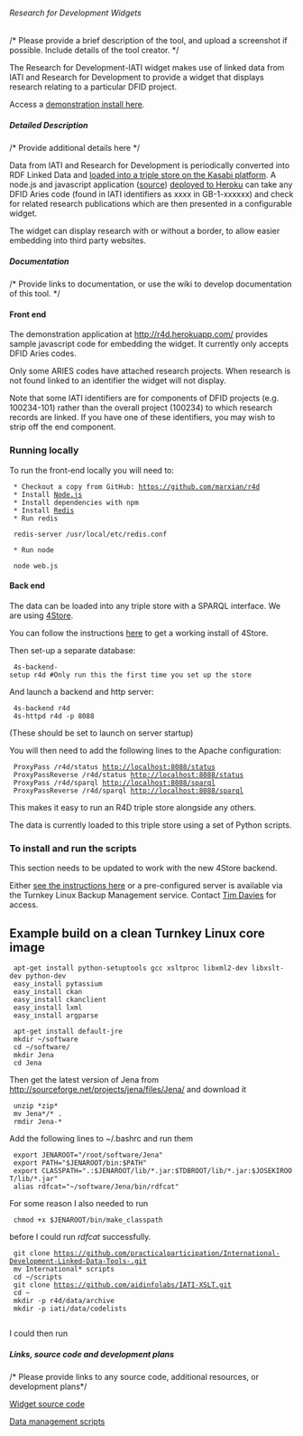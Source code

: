 ====== Research for Development Widgets ======
/* Please provide a brief description of the tool, and upload a screenshot if possible. Include details of the tool creator. */

The Research for Development-IATI widget makes use of linked data from IATI and Research for Development to provide a widget that displays research relating to a particular DFID project. 

Access a [[http://r4d.herokuapp.com/|demonstration install here]].

===== Detailed Description =====
/* Provide additional details here */

Data from IATI and Research for Development is periodically converted into RDF Linked Data and [[kasabi.com/dataset/r4d-aid-data|loaded into a triple store on the Kasabi platform]]. A node.js and javascript application ([[https://github.com/marxian/r4d|source]]) [[http://r4d.herokuapp.com/|deployed to Heroku]] can take any DFID Aries code (found in IATI identifiers as xxxx in GB-1-xxxxxx) and check for related research publications which are then presented in a configurable widget.

The widget can display research with or without a border, to allow easier embedding into third party websites. 

===== Documentation =====
/* Provide links to documentation, or use the wiki to develop documentation of this tool. */

==== Front end ====

The demonstration application at [[http://r4d.herokuapp.com/]] provides sample javascript code for embedding the widget. It currently only accepts DFID Aries codes.

Only some ARIES codes have attached research projects. When research is not found linked to an identifier the widget will not display. 

Note that some IATI identifiers are for components of DFID projects (e.g. 100234-101) rather than the overall project (100234) to which research records are linked. If you have one of these identifiers, you may wish to strip off the end component. 

=== Running locally ===

To run the front-end locally you will need to:

  * Checkout a copy from GitHub: [[https://github.com/marxian/r4d]]
  * Install [[http://nodejs.org/|Node.js]]
  * Install dependencies with npm 
  * Install [[http://redis.io/|Redis]]
  * Run redis

  redis-server /usr/local/etc/redis.conf 

  * Run node

  node web.js
==== Back end ====

The data can be loaded into any triple store with a SPARQL interface. We are using [[4Store]]. 

You can follow the instructions [[4Store|here]] to get a working install of 4Store.

Then set-up a separate database:

  4s-backend-setup r4d #Only run this the first time you set up the store

And launch a backend and http server:

  4s-backend r4d
  4s-httpd r4d -p 8088

(These should be set to launch on server startup)

You will then need to add the following lines to the Apache configuration:

  ProxyPass /r4d/status http://localhost:8088/status
  ProxyPassReverse /r4d/status http://localhost:8088/status
  ProxyPass /r4d/sparql http://localhost:8088/sparql
  ProxyPassReverse /r4d/sparql http://localhost:8088/sparql

This makes it easy to run an R4D triple store alongside any others. 

The data is currently loaded to this triple store using a set of Python scripts. 

=== To install and run the scripts ===

<note important>This section needs to be updated to work with the new 4Store backend.</note>

Either [[https://github.com/practicalparticipation/International-Development-Linked-Data-Tools-|see the instructions here]] or a pre-configured server is available via the Turnkey Linux Backup Management service. Contact [[community:user:TimDavies|Tim Davies]] for access.

== Example build on a clean Turnkey Linux core image ==

  apt-get install python-setuptools gcc xsltproc libxml2-dev libxslt-dev python-dev
  easy_install pytassium
  easy_install ckan
  easy_install ckanclient
  easy_install lxml
  easy_install argparse
  
  apt-get install default-jre
  mkdir ~/software
  cd ~/software/
  mkdir Jena
  cd Jena

Then get the latest version of Jena from [[http://sourceforge.net/projects/jena/files/Jena/]] and download it

  unzip *zip*
  mv Jena*/* .
  rmdir Jena-*

Add the following lines to ~/.bashrc and run them

  export JENAROOT="/root/software/Jena"
  export PATH="$JENAROOT/bin:$PATH"
  export CLASSPATH=".:$JENAROOT/lib/*.jar:$TDBROOT/lib/*.jar:$JOSEKIROOT/lib/*.jar"
  alias rdfcat="~/software/Jena/bin/rdfcat"

For some reason I also needed to run

  chmod +x $JENAROOT/bin/make_classpath

before I could run ''rdfcat'' successfully. 

  git clone https://github.com/practicalparticipation/International-Development-Linked-Data-Tools-.git
  mv International* scripts
  cd ~/scripts
  git clone https://github.com/aidinfolabs/IATI-XSLT.git
  cd ~
  mkdir -p r4d/data/archive
  mkdir -p iati/data/codelists
  
I could then run 
  
===== Links, source code and development plans =====
/* Please provide links to any source code, additional resources, or development plans*/

[[https://github.com/marxian/r4d|Widget source code]]

[[https://github.com/practicalparticipation/International-Development-Linked-Data-Tools-|Data management scripts]]